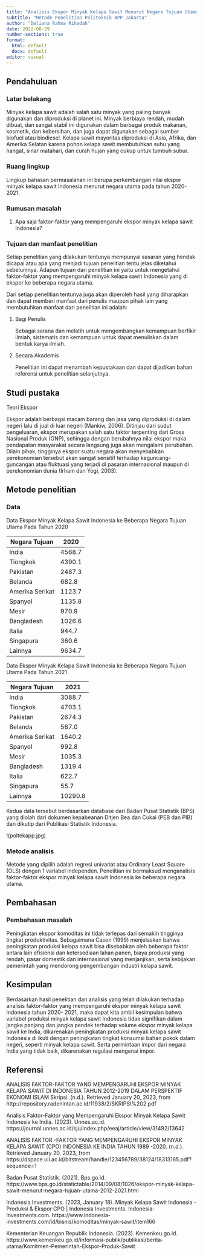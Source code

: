 ---
title: "Analisis Ekspor Minyak Kelapa Sawit Menurut Negara Tujuan Utama Tahun 2020-2021"
subtitle: "Metode Penelitian Politeknik APP Jakarta"
author: "Deliana Rahma Rihadah"
date: 2022-08-29
number-sections: true
format:
  html: default
  docx: default
editor: visual
---

## Pendahuluan

### Latar belakang

Minyak kelapa sawit adalah salah satu minyak yang paling banyak digunakan dan diproduksi di planet ini. Minyak berbiaya rendah, mudah dibuat, dan sangat stabil ini digunakan dalam berbagai produk makanan, kosmetik, dan kebersihan, dan juga dapat digunakan sebagai sumber biofuel atau biodiesel. Kelapa sawit mayoritas diproduksi di Asia, Afrika, dan Amerika Selatan karena pohon kelapa sawit membutuhkan suhu yang hangat, sinar matahari, dan curah hujan yang cukup untuk tumbuh subur.

### Ruang lingkup

Lingkup bahasan permasalahan ini berupa perkembangan nilai ekspor minyak kelapa sawit Indonesia menurut negara utama pada tahun 2020-2021.

### Rumusan masalah

1.  Apa saja faktor-faktor yang mempengaruhi ekspor minyak kelapa sawit Indonesia?

### Tujuan dan manfaat penelitian

Setiap penelitian yang dilakukan tentunya mempunyai sasaran yang hendak dicapai atau apa yang menjadi tujuan penelitian tentu jelas diketahui sebelumnya. Adapun tujuan dari penelitian ini yaitu untuk mengetahui faktor-faktor yang mempengaruhi minyak kelapa sawit Indonesia yang di ekspor ke beberapa negara utama.

Dari setiap penelitian tentunya juga akan diperoleh hasil yang diharapkan dan dapat memberi manfaat dari penulis maupun pihak lain yang membutuhkan manfaat dari penelitian ini adalah:

1.  Bagi Penulis

    Sebagai sarana dan melatih untuk mengembangkan kemampuan berfikir ilmiah, sistematis dan kemampuan untuk dapat menuliskan dalam bentuk karya ilmiah.

2.  Secara Akademis

    Penelitian ini dapat menambah kepustakaan dan dapat dijadikan bahan referensi untuk penelitian selanjutnya.

## Studi pustaka

Teori Ekspor

Ekspor adalah berbagai macam barang dan jasa yang diproduksi di dalam negeri lalu di jual di luar negeri (Mankiw, 2006). Ditinjau dari sudut pengeluaran, ekspor merupakan salah satu faktor terpenting dari Gross Nasional Produk (GNP), sehingga dengan berubahnya nilai ekspor maka pendapatan masyarakat secara langsung juga akan mengalami perubahan. Dilain pihak, tingginya ekspor suatu negara akan menyebabkan perekonomian tersebut akan sangat sensitif terhadap keguncang-guncangan atau fluktuasi yang terjadi di pasaran internasional maupun di perekonomian dunia (Irham dan Yogi, 2003).

## Metode penelitian

### Data

Data Ekspor Minyak Kelapa Sawit Indonesia ke Beberapa Negara Tujuan Utama Pada Tahun 2020

| **Negara Tujuan** | **2020** |
|-------------------|----------|
| India             | 4568.7   |
| Tiongkok          | 4390.1   |
| Pakistan          | 2487.3   |
| Belanda           | 682.8    |
| Amerika Serikat   | 1123.7   |
| Spanyol           | 1135.8   |
| Mesir             | 970.9    |
| Bangladesh        | 1026.6   |
| Italia            | 944.7    |
| Singapura         | 360.6    |
| Lainnya           | 9634.7   |

Data Ekspor Minyak Kelapa Sawit Indonesia ke Beberapa Negara Tujuan Utama Pada Tahun 2021

| **Negara Tujuan** | **2021** |
|-------------------|----------|
| India             | 3088.7   |
| Tiongkok          | 4703.1   |
| Pakistan          | 2674.3   |
| Belanda           | 567.0    |
| Amerika Serikat   | 1640.2   |
| Spanyol           | 992.8    |
| Mesir             | 1035.3   |
| Bangladesh        | 1319.4   |
| Italia            | 622.7    |
| Singapura         | 55.7     |
| Lainnya           | 10290.8  |

Kedua data tersebut berdasarkan database dari Badan Pusat Statistik (BPS) yang diolah dari dokumen kepabeanan Ditjen Bea dan Cukai (PEB dan PIB) dan dikutip dari Publikasi Statistik Indonesia.

!(poltekapp.jpg)

### Metode analisis

Metode yang dipilih adalah regresi univariat atau Ordinary Least Square (OLS) dengan 1 variabel independen. Penelitian ini bermaksud menganalisis faktor-faktor ekspor minyak kelapa sawit Indonesia ke beberapa negara utama.

## Pembahasan

### Pembahasan masalah

Peningkatan ekspor komoditas ini tidak terlepas dari semakin tingginya tingkat produktivitas. Sebagaimana Cason (1999) menjelaskan bahwa peningkatan produksi kelapa sawit bisa disebabkan oleh beberapa faktor antara lain efisiensi dan ketersediaan lahan panen, biaya produksi yang rendah, pasar domestik dan internasional yang menjanjikan, serta kebijakan pemerintah yang mendorong pengembangan industri kelapa sawit.

## Kesimpulan

Berdasarkan hasil penelitian dan analisis yang telah dilakukan terhadap analisis faktor-faktor yang mempengaruhi ekspor minyak kelapa sawit Indonesia tahun 2020- 2021, maka dapat kita ambil kesimpulan bahwa variabel produksi minyak kelapa sawit Indonesia tidak signifikan dalam jangka panjang dan jangka pendek terhadap volume ekspor minyak kelapa sawit ke India, dikarenakan peningkatan produksi minyak kelapa sawit Indonesia di ikuti dengan peningkatan tingkat konsumsi bahan pokok dalam negeri, seperti minyak kelapa sawit. Serta permintaan impor dari negara India yang tidak baik, dikarenakan regulasi mengenai impor.

## Referensi

ANALISIS FAKTOR-FAKTOR YANG MEMPENGARUHI EKSPOR MINYAK KELAPA SAWIT DI INDONESIA TAHUN 2012-2019 DALAM PERSPEKTIF EKONOMI ISLAM Skripsi. (n.d.). Retrieved January 20, 2023, from http://repository.radenintan.ac.id/11938/2/SKRIPSI%202.pdf

Analisis Faktor-Faktor yang Mempengaruhi Ekspor Minyak Kelapa Sawit Indonesia ke India. (2023). Unnes.ac.id. https://journal.unnes.ac.id/sju/index.php/eeaj/article/view/31492/13642

ANALISIS FAKTOR -FAKTOR YANG MEMPENGARUHI EKSPOR MINYAK KELAPA SAWIT (CPO) INDONESIA KE INDIA TAHUN 1989 -2020. (n.d.). Retrieved January 20, 2023, from https://dspace.uii.ac.id/bitstream/handle/123456789/38124/18313165.pdf?sequence=1

Badan Pusat Statistik. (2021). Bps.go.id. https://www.bps.go.id/statictable/2014/09/08/1026/ekspor-minyak-kelapa-sawit-menurut-negara-tujuan-utama-2012-2021.html

Indonesia Investments. (2023, January 18). Minyak Kelapa Sawit Indonesia - Produksi & Ekspor CPO \| Indonesia Investments. Indonesia-Investments.com. https://www.indonesia-investments.com/id/bisnis/komoditas/minyak-sawit/item166

Kementerian Keuangan Republik Indonesia. (2023). Kemenkeu.go.id. https://www.kemenkeu.go.id/informasi-publik/publikasi/berita-utama/Komitmen-Pemerintah-Ekspor-Produk-Sawit
